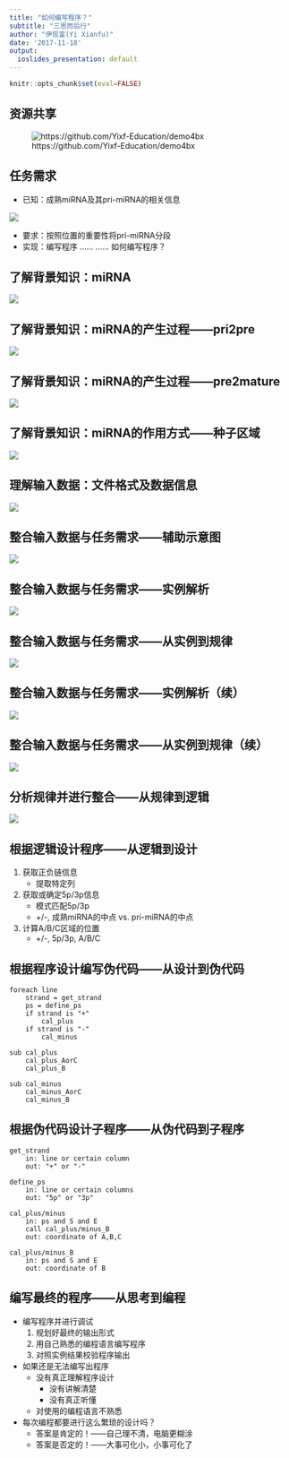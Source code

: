```yaml
---
title: "如何编写程序？"
subtitle: "三思而后行"
author: "伊现富(Yi Xianfu)"
date: '2017-11-18'
output:
  ioslides_presentation: default
---
```


```r
knitr::opts_chunk$set(eval=FALSE)
```


## 资源共享
![https://github.com/Yixf-Education/demo4bx](figures/qrcode.png)

## 任务需求
- 已知：成熟miRNA及其pri-miRNA的相关信息

![](figures/miRNA_pri_mature_xls.png)

- 要求：按照位置的重要性将pri-miRNA分段
- 实现：编写程序 …… …… 如何编写程序？

## 了解背景知识：miRNA
![](figures/miRNA_biogenesis.png)

## 了解背景知识：miRNA的产生过程——pri2pre
![](figures/pri2pre.png)

## 了解背景知识：miRNA的产生过程——pre2mature
![](figures/pre2mature.png)

## 了解背景知识：miRNA的作用方式——种子区域
![](figures/seed.png)

## 理解输入数据：文件格式及数据信息
![](figures/miRNA_pri_mature.png)

## 整合输入数据与任务需求——辅助示意图
![](figures/miRNA_regions.png)

## 整合输入数据与任务需求——实例解析
![](figures/regions_plus1.png)

## 整合输入数据与任务需求——从实例到规律
![](figures/regions_plus2.png)

## 整合输入数据与任务需求——实例解析（续）
![](figures/regions_minus1.png)

## 整合输入数据与任务需求——从实例到规律（续）
![](figures/regions_minus2.png)

## 分析规律并进行整合——从规律到逻辑
![](figures/logic.png)

## 根据逻辑设计程序——从逻辑到设计
1. 获取正负链信息
     - 提取特定列
2. 获取或确定5p/3p信息
     - 模式匹配5p/3p
     - +/-, 成熟miRNA的中点 vs. pri-miRNA的中点
3. 计算A/B/C区域的位置
     - +/-, 5p/3p, A/B/C

## 根据程序设计编写伪代码——从设计到伪代码
```
foreach line
    strand = get_strand
    ps = define_ps
    if strand is "+"
        cal_plus
    if strand is "-"
        cal_minus

sub cal_plus
    cal_plus_AorC
    cal_plus_B

sub cal_minus
    cal_minus_AorC
    cal_minus_B
```

## 根据伪代码设计子程序——从伪代码到子程序
```
get_strand
    in: line or certain column
    out: "+" or "-"

define_ps
    in: line or certain columns
    out: "5p" or "3p"

cal_plus/minus
    in: ps and S and E
    call cal_plus/minus_B
    out: coordinate of A,B,C

cal_plus/minus_B
    in: ps and S and E
    out: coordinate of B
```

## 编写最终的程序——从思考到编程
- 编写程序并进行调试
    1. 规划好最终的输出形式
    2. 用自己熟悉的编程语言编写程序
    3. 对照实例结果校验程序输出
- 如果还是无法编写出程序
    - 没有真正理解程序设计
        - 没有讲解清楚
        - 没有真正听懂
    - 对使用的编程语言不熟悉
- 每次编程都要进行这么繁琐的设计吗？
    - 答案是肯定的！——自己理不清，电脑更糊涂
    - 答案是否定的！——大事可化小，小事可化了

